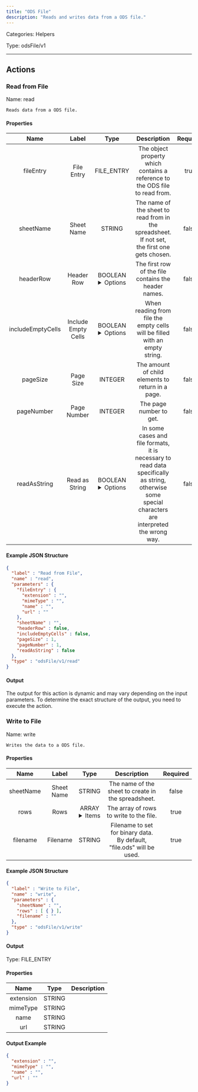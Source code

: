 ```yaml
---
title: "ODS File"
description: "Reads and writes data from a ODS file."
---
```



Categories: Helpers


Type: odsFile/v1

<hr />




## Actions


### Read from File
Name: read

`Reads data from a ODS file.`

#### Properties

|      Name       |      Label     |     Type     |     Description     | Required |
|:---------------:|:--------------:|:------------:|:-------------------:|:--------:|
| fileEntry | File Entry | FILE_ENTRY | The object property which contains a reference to the ODS file to read from. | true |
| sheetName | Sheet Name | STRING | The name of the sheet to read from in the spreadsheet. If not set, the first one gets chosen. | false |
| headerRow | Header Row | BOOLEAN <details> <summary> Options </summary> <span>true</span>, <span>false</span> </details> | The first row of the file contains the header names. | false |
| includeEmptyCells | Include Empty Cells | BOOLEAN <details> <summary> Options </summary> <span>true</span>, <span>false</span> </details> | When reading from file the empty cells will be filled with an empty string. | false |
| pageSize | Page Size | INTEGER | The amount of child elements to return in a page. | false |
| pageNumber | Page Number | INTEGER | The page number to get. | false |
| readAsString | Read as String | BOOLEAN <details> <summary> Options </summary> <span>true</span>, <span>false</span> </details> | In some cases and file formats, it is necessary to read data specifically as string, otherwise some special characters are interpreted the wrong way. | false |

#### Example JSON Structure
```json
{
  "label" : "Read from File",
  "name" : "read",
  "parameters" : {
    "fileEntry" : {
      "extension" : "",
      "mimeType" : "",
      "name" : "",
      "url" : ""
    },
    "sheetName" : "",
    "headerRow" : false,
    "includeEmptyCells" : false,
    "pageSize" : 1,
    "pageNumber" : 1,
    "readAsString" : false
  },
  "type" : "odsFile/v1/read"
}
```

#### Output

The output for this action is dynamic and may vary depending on the input parameters. To determine the exact structure of the output, you need to execute the action.




### Write to File
Name: write

`Writes the data to a ODS file.`

#### Properties

|      Name       |      Label     |     Type     |     Description     | Required |
|:---------------:|:--------------:|:------------:|:-------------------:|:--------:|
| sheetName | Sheet Name | STRING | The name of the sheet to create in the spreadsheet. | false |
| rows | Rows | ARRAY <details> <summary> Items </summary> [&#123;&#125;] </details> | The array of rows to write to the file. | true |
| filename | Filename | STRING | Filename to set for binary data. By default, "file.ods" will be used. | true |

#### Example JSON Structure
```json
{
  "label" : "Write to File",
  "name" : "write",
  "parameters" : {
    "sheetName" : "",
    "rows" : [ { } ],
    "filename" : ""
  },
  "type" : "odsFile/v1/write"
}
```

#### Output



Type: FILE_ENTRY


#### Properties

|     Name     |     Type     |     Description     |
|:------------:|:------------:|:-------------------:|
| extension | STRING |  |
| mimeType | STRING |  |
| name | STRING |  |
| url | STRING |  |




#### Output Example
```json
{
  "extension" : "",
  "mimeType" : "",
  "name" : "",
  "url" : ""
}
```




